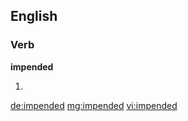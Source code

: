 ==English==

===Verb===
'''impended'''

# {{past of|impend}}

[[de:impended]]
[[mg:impended]]
[[vi:impended]]